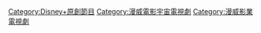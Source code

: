 {{cat main}}

[[Category:Disney+原創節目|Category:Disney+原創節目]]
[[Category:漫威電影宇宙電視劇|Category:漫威電影宇宙電視劇]]
[[Category:漫威影業電視劇|Category:漫威影業電視劇]]